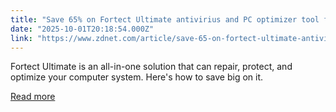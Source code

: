 ```yaml
---
title: "Save 65% on Fortect Ultimate antivirius and PC optimizer tool for a limited time"
date: "2025-10-01T20:18:54.000Z"
link: "https://www.zdnet.com/article/save-65-on-fortect-ultimate-antivirius-and-pc-optimizer-tool-for-a-limited-time/"
---
```


Fortect Ultimate is an all-in-one solution that can repair, protect, and optimize your computer system. Here's how to save big on it.

[Read more](https://www.zdnet.com/article/save-65-on-fortect-ultimate-antivirius-and-pc-optimizer-tool-for-a-limited-time/)
